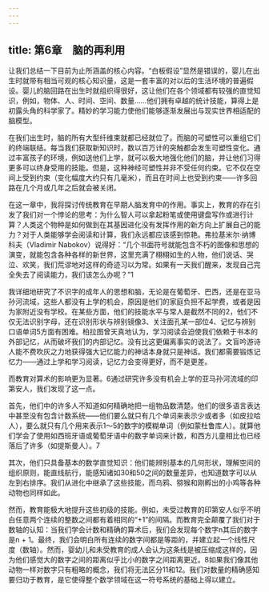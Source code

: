 ```yaml
---
---
---
```

title: 第6章　脑的再利用
---




让我们总结一下目前为止所涵盖的核心内容。“白板假设”显然是错误的，婴儿在出生时就带有相当可观的核心知识量，这是一套丰富的对以后的生活环境的普遍假设。婴儿的脑回路在出生时就组织得很好，这让他们在各个领域都有较强的直觉知识，例如，物体、人、时间、空间、数量……他们拥有卓越的统计技能，算得上是初露头角的科学家了。精妙的学习能力使他们能够逐渐发展出与现实世界相适配的脑模型。

在我们出生时，脑的所有大型纤维束就都已经就位了。而脑的可塑性可以重组它们的终端联结。每当我们获取新知识时，数以百万计的突触都会发生可塑性变化。通过丰富孩子的环境，例如送他们上学，就可以极大地强化他们的脑，并让他们习得更多可以终身受用的技能。但是，这种神经可塑性并非不受任何约束。它不仅在空间上受到约束（变化幅度大约只有几毫米），而且在时间上也受到约束——许多回路在几个月或几年之后就会被关闭。

在这一章中，我将探讨传统教育在早期人脑发育中的作用。事实上，教育的存在引发了我们对一个悖论的思考：为什么智人可以拿起粉笔或使用键盘写作或进行计算？人类这个物种是如何做到在其基因进化没有发挥作用的新方向上扩展自己的能力？对于人类能够学会阅读和计算，我们永远都应该感到惊艳。弗拉基米尔·纳博科夫（Vladimir Nabokov）说得好：“几个书面符号就能包含不朽的图像和思想的演变，就能包含各种各样的新世界，这里充满了栩栩如生的人物，他们说话、哭泣、欢笑，我们荒谬地对这样的奇迹习以为常。如果有一天我们醒来，发现自己完全失去了阅读能力，我们该怎么办呢？”1

我详细地研究了不识字的成年人的思想和脑，无论是在葡萄牙、巴西，还是在亚马孙河流域，这些人都没有上学的机会，原因是他们的家庭负担不起学费，或者是因为家附近没有学校。在某些方面，他们的技能水平与常人是截然不同的2，他们不仅无法识别字母，还在识别形状与辨别镜像3、关注面孔某一部位4、记忆与辨别口语单词5方面有困难。柏拉图曾天真地认为，学习阅读会迫使我们依赖于书本的外部记忆，从而破坏我们的内部记忆。没有比这更偏离事实的说法了。文盲吟游诗人能不费吹灰之力地获得强大记忆能力的神话本身就只是神话。我们都需要锻炼记忆力——通过上学和学习阅读，记忆力会变得更好，而不是更差。

而教育对算术的影响更为显著。6通过研究许多没有机会上学的亚马孙河流域的印第安人，我们发现了这一点。

首先，他们中的许多人不知道如何精确地把一组物品数清楚。他们的很多语言表达中甚至没有包含计数系统——他们要么就只有几个单词来表示少或者多（如皮拉哈人），要么就只有几个用来表示1～5的数字的模糊单词（例如蒙杜鲁库人）。就算他们学会了使用如西班牙语或葡萄牙语中的数字单词来计数，和西方儿童相比也已经落后了许多（如提斯曼人）。7

其次，他们只具备基本的数学直觉知识：他们能辨别基本的几何形状，理解空间的组织原则，能直线航行，能感知诸如30和50之间的数量差异，也知道数字可以从左到右排序。我们从进化中继承了这些技能，而乌鸦、猕猴和刚孵出的小鸡等各种动物也同样如此。

然而，教育能极大地提升这些初级的技能。例如，未受过教育的印第安人似乎不明白任意两个连续的整数之间都有着相同的“+1”的间隔。而教育完全颠覆了我们对于数轴的认知：当我们学会计数和精确的算术后，我们会发现每个数字n其后的数字是n + 1。最终，我们会明白所有连续的数字间都是等距的，并建立起一个线性尺度（数轴）。然而，婴幼儿和未受教育的成人会认为这条线是被压缩成这样的，因为他们感觉大的数字之间的距离似乎比小的数字之间距离更近。8如果我们像其他动物一样对数字只有粗略的概念，我们将无法区分11和12。我们对数量的精确感知要归功于教育，是它使得整个数学领域在这一符号系统的基础上得以建立。
